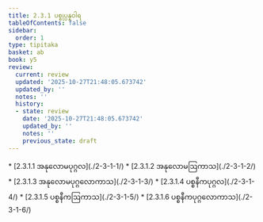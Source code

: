 ```yaml
---
title: 2.3.1 ပစ္စုပ္ပန္နဝါရ
tableOfContents: false
sidebar:
  order: 1
type: tipitaka
basket: ab
book: y5
review:
  current: review
  updated: '2025-10-27T21:48:05.673742'
  updated_by: ''
  notes: ''
  history:
  - state: review
    date: '2025-10-27T21:48:05.673742'
    updated_by: ''
    notes: ''
    previous_state: draft
---
```



<ReviewStatus review={frontmatter.review} showDetails={true} />

<HypothesisAnnotation frontmatter={frontmatter} />

<DynamicBreadcrumb />



<TableOfContents book="y5" section="2.3.1">
* [2.3.1.1 အနုလောမပုဂ္ဂလ](./2-3-1-1/)
* [2.3.1.2 အနုလောမဩကာသ](./2-3-1-2/)
* [2.3.1.3 အနုလောမပုဂ္ဂလောကာသ](./2-3-1-3/)
* [2.3.1.4 ပစ္စနီကပုဂ္ဂလ](./2-3-1-4/)
* [2.3.1.5 ပစ္စနီကဩကာသ](./2-3-1-5/)
* [2.3.1.6 ပစ္စနီကပုဂ္ဂလောကာသ](./2-3-1-6/)
</TableOfContents>